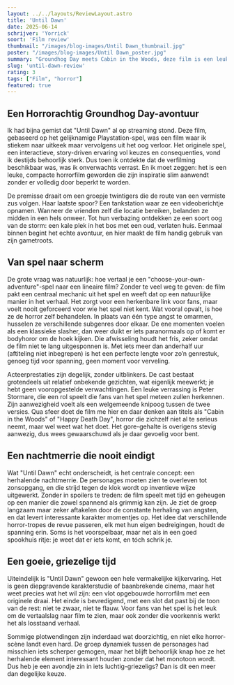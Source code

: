```yaml
---
layout: ../../layouts/ReviewLayout.astro
title: 'Until Dawn'
date: 2025-06-14
schrijver: 'Yorrick'
soort: 'Film review'
thumbnail: "/images/blog-images/Until Dawn_thumbnail.jpg"
poster: "/images/blog-images/Until Dawn_poster.jpg"
summary: "Groundhog Day meets Cabin in the Woods, deze film is een leuke griezelige tijd zonder al te veel diepgang"
slug: 'until-dawn-review'
rating: 3
tags: ["Film", "horror"]
featured: true
---
```


## Een Horrorachtig Groundhog Day-avontuur

Ik had bijna gemist dat "Until Dawn" al op streaming stond. Deze film, gebaseerd op het gelijknamige Playstation-spel, was een film waar ik stiekem naar uitkeek maar vervolgens uit het oog verloor. Het originele spel, een interactieve, story-driven ervaring vol keuzes en consequenties, vond ik destijds behoorlijk sterk. Dus toen ik ontdekte dat de verfilming beschikbaar was, was ik onverwachts verrast. En ik moet zeggen: het is een leuke, compacte horrorfilm geworden die zijn inspiratie slim aanwendt zonder er volledig door beperkt te worden.

De premisse draait om een groepje twintigers die de route van een vermiste zus volgen. Haar laatste spoor? Een tankstation waar ze een videoberichtje opnamen. Wanneer de vrienden zelf die locatie bereiken, belanden ze midden in een hels onweer. Tot hun verbazing ontdekken ze een soort oog van de storm: een kale plek in het bos met een oud, verlaten huis. Eenmaal binnen begint het echte avontuur, en hier maakt de film handig gebruik van zijn gametroots.

## Van spel naar scherm

De grote vraag was natuurlijk: hoe vertaal je een "choose-your-own-adventure"-spel naar een lineaire film? Zonder te veel weg te geven: de film pakt een centraal mechanic uit het spel en weeft dat op een natuurlijke manier in het verhaal. Het zorgt voor een herkenbare link voor fans, maar voelt nooit geforceerd voor wie het spel niet kent. Wat vooral opvalt, is hoe ze de horror zelf behandelen. In plaats van één type angst te omarmen, husselen ze verschillende subgenres door elkaar. De ene momenten voelen als een klassieke slasher, dan weer duikt er iets paranormaals op of komt er bodyhoror om de hoek kijken. Die afwisseling houdt het fris, zeker omdat de film niet te lang uitgesponnen is. Met iets meer dan anderhalf uur (aftiteling niet inbegrepen) is het een perfecte lengte voor zo’n genrestuk, genoeg tijd voor spanning, geen moment voor verveling.

Acteerprestaties zijn degelijk, zonder uitblinkers. De cast bestaat grotendeels uit relatief onbekende gezichten, wat eigenlijk meewerkt; je hebt geen vooropgestelde verwachtingen. Een leuke verrassing is Peter Stormare, die een rol speelt die fans van het spel meteen zullen herkennen. Zijn aanwezigheid voelt als een welgemeende knipoog tussen de twee versies. Qua sfeer doet de film me hier en daar denken aan titels als "Cabin in the Woods" of "Happy Death Day", horror die zichzelf niet al te serieus neemt, maar wel weet wat het doet. Het gore-gehalte is overigens stevig aanwezig, dus wees gewaarschuwd als je daar gevoelig voor bent.

## Een nachtmerrie die nooit eindigt

Wat "Until Dawn" echt onderscheidt, is het centrale concept: een herhalende nachtmerrie. De personages moeten zien te overleven tot zonsopgang, en die strijd tegen de klok wordt op inventieve wijze uitgewerkt. Zonder in spoilers te treden: de film speelt met tijd en geheugen op een manier die zowel spannend als grimmig kan zijn. Je ziet de groep langzaam maar zeker aftakelen door de constante herhaling van angsten, en dat levert interessante karakter momentjes op. Het idee dat verschillende horror-tropes de revue passeren, elk met hun eigen bedreigingen, houdt de spanning erin. Soms is het voorspelbaar, maar net als in een goed spookhuis ritje: je weet dat er iets komt, en tóch schrik je.

## Een goeie, griezelige tijd

Uiteindelijk is "Until Dawn" gewoon een hele vermakelijke kijkervaring. Het is geen diepgravende karakterstudie of baanbrekende cinema, maar het weet precies wat het wil zijn: een vlot opgebouwde horrorfilm met een originele draai. Het einde is bevredigend, met een slot dat past bij de toon van de rest: niet te zwaar, niet te flauw. Voor fans van het spel is het leuk om de vertaalslag naar film te zien, maar ook zonder die voorkennis werkt het als losstaand verhaal.

Sommige plotwendingen zijn inderdaad wat doorzichtig, en niet elke horror-scène landt even hard. De groep dynamiek tussen de personages had misschien iets scherper gemogen, maar het blijft behoorlijk knap hoe ze het herhalende element interessant houden zonder dat het monotoon wordt. Dus heb je een avondje zin in iets luchtig-griezeligs? Dan is dit een meer dan degelijke keuze.
